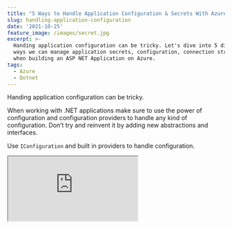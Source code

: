 ```yaml
---
title: "5 Ways to Handle Application Configuration & Secrets With Azure \U0001F510"
slug: handling-application-configuration
date: '2021-10-25'
feature_image: /images/secret.jpg
excerpt: >-
  Handing application configuration can be tricky. Let's dive into 5 different
  ways we can manage application secrets, configuration, connection strings, etc
  when building an ASP NET Application on Azure.
tags:
  - Azure
  - Dotnet
---
```

Handing application configuration can be tricky.

When working with .NET applications make sure to use the power of configuration and configuration providers to handle any kind of configuration. Don’t try and reinvent it by adding new abstractions and interfaces.

Use `IConfiguration` and built in providers to handle configuration.

<iframe src="https://www.youtube.com/embed/wTSu2aCoR7Y" />

Here are 5 ways you can handle application configuration when building .NET applications on the Azure Infrastructure.

## Local Environment Configuration

Application development starts on your local machine. So let's start our configuration too there.

Configuration Values for application are best defined in the `appsettings.json`. When building application I define all possible configuration keys in the `appsettings.json` file.

Whether the value for the configuration is actually defined there or not is another thing - some times it is , most of the times it's not. However having all the possible keys in one place, helps understand the possible values that exists.

For demo purposes, in this example let's define a hierarchical structure of configuration values for us to configure using different mechanisms. Let's start with a section `Demo` which has 6 different keys under that.

All values are set to `appsettings.json` so that we know where the value is being set. We will override these values from different sources that we will see as we go through the different possible options of setting values.

```json
"Demo": {
    "Key1": "appsettings.json",
    "Key2": "appsettings.json",
    "Key3": "appsettings.json",
    "Key4": "appsettings.json",
    "Key5": "appsettings.json",
    "ConnectionString": "appsettings.json"
  }

```

### Environment Specific Configuration Values

ASP NET Core supports overriding `appsettings` file based on the environment that you are running on.

For example, when we run the application on our local computer, ASP NET Core treats it as `Development` environment. This is set through the `launchsettings.json` file in the project using the `ASPNETCORE_ENVIRONMENT` (or `DOTNET_ENVIRONMENT`) which is set to '_Development_'

By default ASP NET Core also adds a `appsettings.Development.json` file which overrides configuration values (if specified) in the appsettings file.

```json
"Demo": {
  "Key1": "appsettings development",
  "Key3": "appsettings development",
  "Key5": "appsettings development"
}

```

The above settings in `appsettings.Development.json` overrides values for Key1, Key3 and Key5 that are specified in appsettings.json file.

The default Configuration Providers are set up in such a way that the environment specific configuration files overrides the default `appsettings.json` configuration values.

<iframe src="https://www.youtube.com/embed/UPgHRiLw4is" />

### Secrets Manager

The appsettings files are usually stored as part of the source code and available in your git repository. This makes it a bad place to store any kind of sensitive information.

To avoid having to commit configuration files along with sensitive information into the source code repository, you can use the Secrets Manager Feature available as part of ASP NET.

To add values to Secrets Manager in local Development environment, you can either use the UI (through Visual Studio) or using the command line tool.

Values defined in the Secrets Manager overrides those in the appsettings file (both global and environment specific ones).

<iframe src="https://www.youtube.com/embed/PkLLP2tcd28" />

The below value in `secrets.json` (as part of the Secrets Manager) overrides the value for '_ConnectionString_'.

```json
{
  "Demo": {
    "ConnectionString":  "Secrets Manager"
  }

}

```

### Test Configuration Controller

Let's write a method to show how these configuration values are evaluated at runtime.

The below `MyConfigController` exposes all the configuration values under the Demo section. This gives the actual values that the application uses at run time.

**NOTE:** _This Endpoint is for demo purposes only and do not add such an endpoint to your real-world application. It's a recipe for disaster._

```csharp
[ApiController]
[Route("[controller]")]
public class MyConfigController: ControllerBase
{
    public MyConfigController(IConfiguration configuration)
    {
        Configuration = configuration;
    }

    public IConfiguration Configuration { get; }

    [HttpGet]
    public Dictionary<string,string> Get()
    {
        return Configuration
            .GetSection("Demo")
            .GetChildren()
            .ToDictionary(a => a.Key, a => a.Value);
    }
}

```

Running the application and executing the _MyConfig_ endpoint returns the configuration values as expected. _Key1_, _Key3_ and _Key5_ are overridden by the '_appsettings development_' values  and the _ConnectionString_ by '_Secrets Manager_' _value. (as shown below in the Swagger response)._

![App Settings From Different Configuration Sources](/images/configuration_app_settings.jpg)

Now that we have the sample application running, let's set up a build-deploy pipeline. This will allow us to automatically deploy the application to various environments (development, test, production etc).

If you are new to setting up DevOps build-deploy pipeline, check out my YouTube series which covers different application deployment scenarios. For this particular

<iframe src="https://www.youtube.com/embed/videoseries?list=PL59L9XrzUa-m7AFDgjWuwm6exyCklc03U" />

## 1\. Azure DevOps Variables

Azure DevOps allows setting and overriding variables inside of the build-release pipeline. When creating release pipeline, under the Variables section we can set environment specific configuration values.

For hierarchical values '.' (dot) is used as the separator. So in this case to set the configuration value for Key1 which is under the Demo section we can set the value in DevOps pipeline as '_Demo.Key1_'.

The value can set for all releases or specific to the Environment (or Stage). This is set using the _Scope_ option. In the below diagram, _Development_ and _Test_ stand for independent environments and _Release_ stands for all releases.

![Configuration value set in Azure DevOps Release Variables](/images/configuration_azure_devops_variables.jpg)

In this case since this is a Web App deployment job, under the deployment task there is an option to enable 'File Transform & Variable Substitution' and specify the files that needs to be substituted. In this case _appsettings.json._

![Azure DevOps Web Application Transform for configuration](/images/configuration_azure_devops_app_settings_transform.jpg)

Variables defined in the release pipeline that match the names in the configuration file will be automatically replaced with the value based on the Stage/Environment they are set for.

## 2\. Azure App Settings

Azure resources mostly have a Setting configuration where you can define application configuration.

Values set in the App Settings is usually made available as environment values when running in Azure infrastructure. In this case since we are deploying to an Azure Web App you can set this from the Azure Portal manually or also via the build/deploy pipeline.

![Configuration From Azure App Settings in Web App Configuration](/images/configuration_azure_app_settings.jpg)

## 3\. Azure Key Vault

Azure Key Vault is a cloud-hosted service for managing cryptographic keys and secrets like connection strings, API keys, and similar sensitive information. Key Vault provides centralized storage for application secrets. Check out [my posts on Key Vault](/tag/azure-key-vault/) if you are new to Azure Key Vault and want to learn more.

You can integrate with Key Vault in two ways

1.  **Deploy Time:** In Azure DevOps you can create Variable Groups and directly integrate with Azure Key Vault and select specific secrets to be applied for your application.
2.  **Runtime:** Applications can also talk to Key Vault at runtime and retrieve values from it.  The application can pull down values on startup or refresh them periodically or fetch from Key Vault any time it needs it.

<BlogLink
  href="/blog/connect-net-core-to-azure-key-vault-in-ten-minutes/"
  title="Connect .Net Core To Azure Key Vault In Ten Minutes"
  description="Access secrets in Azure Key Vault from .Net Core and learn how to elegantly handle when rotating secrets."
  authorImage="/images/logo-512x512-24.png"
  authorName="Rahul Nath"
  authorTitle="Rahul Pulikkot Nath"
  featureImage="/images/pfx_security.jpg"
/>

## 4\. Azure App Configuration

[Azure App Configuration](https://docs.microsoft.com/en-us/azure/azure-app-configuration/overview) provides a service to centrally manage application settings and feature flags. It allows to centralize application configuration to a single place and have different applications use it.

<iframe src="https://www.youtube.com/embed/VEjYW14WKRM" />

For an ASP NET application you can use the [Microsoft.Azure.AppConfiguration.AspNetCore](https://www.nuget.org/packages/Microsoft.Azure.AppConfiguration.AspNetCore) nuget package to integrate Azure App Configuration to the default Configuration provider. Below is a sample code on how you can do this.

```csharp
public static IHostBuilder CreateHostBuilder(string[] args) =>
    Host.CreateDefaultBuilder(args)
    .ConfigureWebHostDefaults(webBuilder =>
    {
        webBuilder
            .ConfigureAppConfiguration(config =>
            {
                var settings = config.Build();
                var connection = settings.GetValue<string>("Demo:ConnectionString");
                config.AddAzureAppConfiguration(connection);
            })
        .UseStartup<Startup>();
    });

```

## 5\. Managed Identity

Managed Identities provide an identity for applications, that can be used to authenticate resources in the Azure infrastructure.

Managed Identity removes the needs for connection strings, secrets etc to be configured explicitly. Application resources can be configured such that they can talk with each other and ensuring they are authenticated and authorized is managed by the Azure infrastructure.

In the past, Azure had different ways to authenticate with the various resources. The [Azure SDK’s](https://azure.github.io/azure-sdk/index.html) is bringing this all under one roof and providing a more unified approach to developers when connecting to resources on Azure.

For resources that support  Managed Identity, the client SDKs also take in the `DefaultAzureCredential` as part of their construction of initialization code.

<BlogLink
  href="/blog/defaultazurecredential-from-azure-sdk/"
  title="DefaultAzureCredential: Unifying How We Get Azure AD Token"
  description="Azure Identity library provides Azure Active Directory token authentication support across the Azure SDK"
  authorImage="/images/logo-512x512-24.png"
  authorName="Rahul Nath"
  authorTitle="Rahul Pulikkot Nath"
  featureImage="/images/pfx_security.jpg"
/>

The `DefaultAzureCredential` gets the token based on the environment the application is running. The following credential types if enabled will be tried, in order - EnvironmentCredential, ManagedIdentityCredential, SharedTokenCacheCredential, InteractiveBrowserCredential.

Below is a sample code that uses `DefaultAzureCredential` to connect to Azure App Configuration

```csharp
Host.CreateDefaultBuilder(args)
  .ConfigureAppConfiguration(configuration => {
    configuration.AddAzureAppConfiguration(options => {
      options
        .Connect(new Uri("https://youtube-demo-test.azconfig.io"), new DefaultAzureCredential())
        .UseFeatureFlags();
    });
  })

```

As you can see above, it does not use any sensitive information to create the Azure App Configuration connection. All it uses is  the URL to the resource and the `DefaultAzureCredential` class, which does all the heavy lifting.

We have seen different options on how to store configuration values when building .NET applications that are running on Azure Infrastructure. Based on your team and application type you can pick and choose different options shown above.

Mix and match options if that is what works for you.

But always make sure that you store sensitve information secure and never to check them to source control.

Photo by [Max Bender](https://unsplash.com/@maxwbender?utm_source=unsplash&utm_medium=referral&utm_content=creditCopyText) on [Unsplash](https://unsplash.com/s/photos/secret?utm_source=unsplash&utm_medium=referral&utm_content=creditCopyText)
